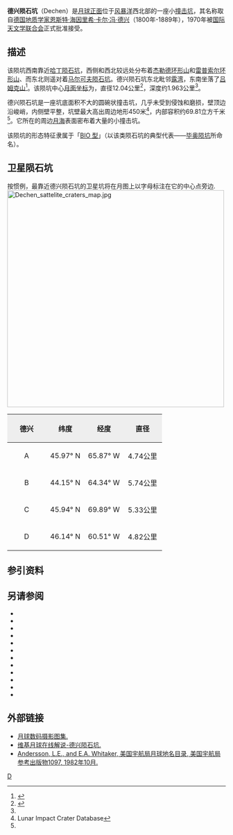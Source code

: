 {{lunar crater data|
 image=Dechen crater 4183 h2.jpg|
 caption=[[月球轨道器4号|月球轨道器4号]]拍摄的图像|
 latitude=46.12|
 N_or_S=N|
 longitude=68.18|
 E_or_W=W|
 diameter=12.04公里|
 depth=1.963公里|
 colong=68|
 eponym=[[恩斯特·海因里希·卡尔·冯·德兴|恩斯特·海·尔·冯·德兴]]}}
'''德兴陨石坑'''（Dechen）是[[月球正面|月球正面]]位于[[风暴洋|风暴洋]]西北部的一座小[[撞击坑|撞击坑]]，其名称取自[[德国|德国]][[地质学家|地质学家]][[恩斯特·海因里希·卡尔·冯·德兴|恩斯特·海因里希·卡尔·冯·德兴]]（1800年-1889年），1970年被[[国际天文学联合会|国际天文学联合会]]正式批准接受。

==描述==  
该陨坑西南靠近[[哈丁陨石坑|哈丁陨石坑]]，西侧和西北较远处分布着[[杰勒德环形山|杰勒德环形山]]和[[雷普索尔环形山|雷普索尔环形山]]、而东北则遥对着[[马尔可夫陨石坑|马尔可夫陨石坑]]。德兴陨石坑东北毗邻[[露湾|露湾]]，东南坐落了[[吕姆克山|吕姆克山]]<ref>{{Cite web |url=http://planetarynames.wr.usgs.gov/images/Lunar/lac_22_lo.pdf |title=Crater Dechen on the map LAC-22. |accessdate=2017-03-30 |archive-date=2013-02-20 |archive-url=https://web.archive.org/web/20130220151619/http://planetarynames.wr.usgs.gov/images/Lunar/lac_22_lo.pdf |dead-url=no }}</ref>。该陨坑中心[[月面坐标|月面坐标]]为{{Coord|46.12|N|68.18|W|globe:Moon|nogoogle=1|noosm=1}}，直径12.04公里<ref name="IAU">{{Cite web |url=http://planetarynames.wr.usgs.gov/Feature/1456 |title=Directory of the International Astronomical Union |accessdate=2017-03-30 |archive-date=2017-12-01 |archive-url=https://web.archive.org/web/20171201081721/https://planetarynames.wr.usgs.gov/Feature/1456 |dead-url=no }}</ref>，深度约1.963公里<ref name="LICD"/>。

德兴陨石坑是一座坑底面积不大的圆碗状撞击坑，几乎未受到侵蚀和磨损，壁顶边沿峻峭，内侧壁平整，坑壁最大高出周边地形450米<ref name=LICD>Lunar Impact Crater Database</ref>，内部容积约69.81立方千米<ref name="LICD"/>。它所在的周边[[月海|月海]]表面密布着大量的小撞击坑。

该陨坑的形态特征隶属于「[[月球陨石坑#陨石坑分类|BIO 型]]」（以该类陨石坑的典型代表——[[毕奥陨坑|毕奥陨坑]]所命名）。

==卫星陨石坑==
按惯例，最靠近德兴陨石坑的卫星坑将在月图上以字母标注在它的中心点旁边.
[[Image:Dechen_sattelite_craters_map.jpg|500px]]

{| class="wikitable"
!width="25%" style="background:#eeeeee;" |德兴 
!width="25%" style="background:#eeeeee;" |纬度
!width="25%" style="background:#eeeeee;" |经度
!width="25%" style="background:#eeeeee;" |直径
|-
|align="center"|A
|align="center"|45.97° N
|align="center"|65.87° W
|align="center"|4.74公里
|-
|align="center"|B
|align="center"|44.15° N
|align="center"|64.34° W
|align="center"|5.74公里
|-
|align="center"|C
|align="center"|45.94° N
|align="center"|69.89° W
|align="center"|5.33公里
|-
|align="center"|D
|align="center"|46.14° N
|align="center"|60.51° W
|align="center"|4.82公里
|}{{clear}}
==参引资料==
{{Reflist}}
==另请参阅==
{{refbegin}}
* {{cite book
  | last1 = Andersson
  | first1 = L. E.
  | last2 = Whitaker
  | first2 = E. A.
  | authorlink2 = Ewen Whitaker
  | date = 1982
  | title = [[NASA|NASA]] Catalogue of Lunar Nomenclature
  | publisher = NASA RP-1097
  | ref = harv
  }}
* {{cite web
  | last = Blue
  | first = Jennifer
  | date = July 25, 2007
  | title = Gazetteer of Planetary Nomenclature
  | publisher = [[United_States_Geological_Survey|USGS]]
  | url = http://planetarynames.wr.usgs.gov/
  | accessdate = 2007-08-05
  | ref = harv
  | archive-date = 2013-02-13
  | archive-url = https://www.webcitation.org/6EOCinkK0?url=http://planetarynames.wr.usgs.gov/
  | dead-url = no
  }}
* {{cite book
  | last1 = Bussey
  | first1 = B.
  | authorlink1 = Ben Bussey
  | last2 = Spudis
  | first2 = P.
  | authorlink2 = Paul Spudis
  | date = 2004
  | title = The Clementine Atlas of the Moon
  | publisher = Cambridge University Press
  | location = New York
  | isbn = 978-0-521-81528-4
  | ref = harv
  }}
* {{cite book
  | last1 = Cocks
  | first1 = Elijah E.
  | last2 = Cocks
  | first2 = Josiah C.
  | date = 1995
  | title = Who's Who on the Moon: A Biographical Dictionary of Lunar Nomenclature
  | url = https://archive.org/details/isbn_9780936389271
  | publisher = Tudor Publishers
  | isbn = 978-0-936389-27-1
  | ref = harv
  }}
* {{cite web
  | last = McDowell
  | first = Jonathan
  | date = July 15, 2007
  | url = http://host.planet4589.org/astro/lunar/
  | title = Lunar Nomenclature
  | publisher = Jonathan's Space Report
  | accessdate = 2007-10-24
  | ref = harv
  | archive-date = 2018-12-25
  | archive-url = https://web.archive.org/web/20181225170156/http://host.planet4589.org/astro/lunar/
  | dead-url = no
  }}
* {{cite journal| last1 = Menzel| first1 = D. H.| last2 = Minnaert| first2 = M.| last3 = Levin| first3 = B.| last4 = Dollfus| first4 = A.| last5 = Bell| first5 = B.| title = Report on Lunar Nomenclature by the Working Group of Commission 17 of the IAU| doi = 10.1007/BF00171763| journal = Space Science Reviews| volume = 12| issue = 2| pages = 136–186| date = 1971| bibcode = 1971SSRv...12..136M| ref = harv}}
* {{cite book
  | first = Patrick
  | last = Moore
  | authorlink = Patrick Moore
  | date = 2001
  | title = On the Moon
  | url = https://archive.org/details/patrickmooreonmo00patr
  | publisher = Sterling Publishing Co.
  | isbn = 978-0-304-35469-6
  | ref = harv
  }}
* {{cite book
  | first = Fred W.
  | last = Price
  | date = 1988
  | title = The Moon Observer's Handbook
  | publisher = Cambridge University Press
  | isbn = 978-0-521-33500-3
  | ref = harv
  }}
* {{cite book
  | last = Rükl
  | first = Antonín
  | authorlink = Antonín Rükl
  | date = 1990
  | title = Atlas of the Moon
  | publisher = Kalmbach Books
  | isbn = 978-0-913135-17-4
  | ref = harv
  }}
* {{cite book
  | last = Webb
  | first = Rev. T. W.
  | authorlink = Thomas William Webb
  | date = 1962
  | title = Celestial Objects for Common Telescopes
  | url = https://archive.org/details/celestialobjects00webb
  | edition = 6th revised
  | publisher = Dover
  | isbn = 978-0-486-20917-3
  | ref = harv
  }}
* {{cite book
  | first = Ewen A.
  | last = Whitaker
  | authorlink = Ewen Whitaker
  | date = 1999
  | title = Mapping and Naming the Moon
  | publisher = Cambridge University Press
  | isbn = 978-0-521-62248-6
  | ref = harv
  }}
* {{cite book
  | first = Peter T.
  | last = Wlasuk
  | date = 2000
  | title = Observing the Moon
  | publisher = Springer
  | isbn = 978-1-85233-193-1
  | ref = harv
 }}
{{refend}}

==外部链接==
*[http://www.lpi.usra.edu/resources/lunar_orbiter/bin/srch_nam.shtml?Dechen%7C0 月球数码摄影图集.] {{Wayback|url=http://www.lpi.usra.edu/resources/lunar_orbiter/bin/srch_nam.shtml?Dechen%7C0 |date=20160304091102 }}
*[http://the-moon.wikispaces.com/Dechen 维基月球在线解说-德兴陨石坑.] {{Wayback|url=http://the-moon.wikispaces.com/Dechen |date=20180530155016 }}
*[http://planet4589.org/astro/lunar/RP-1097.pdf Andersson, L.E., and E.A. Whitaker, 美国宇航局月球地名目录, 美国宇航局参考出版物1097, 1982年10月.] {{Wayback|url=http://planet4589.org/astro/lunar/RP-1097.pdf |date=20141006125838 }}

[[Category:月球环形山|D]]
{{月球環形山 (C-F)}}